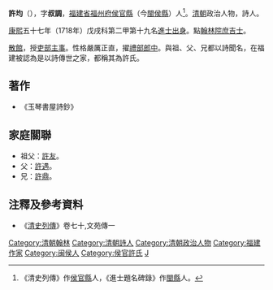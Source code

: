 '''許均'''（{{bd|生年不詳||卒年不詳|catIdx=X許}}），字'''叔調'''，[[福建省|福建省]][[福州府|福州府]][[侯官縣|侯官縣]]（今[[閩侯縣|閩侯縣]]）人<ref>《清史列傳》作[[侯官縣|侯官縣]]人，《進士題名碑錄》作[[閩縣|閩縣]]人。</ref>。[[清朝|清朝]]政治人物，詩人。

[[康熙|康熙]]五十七年（1718年）戊戌科第二甲第十九名[[進士出身|進士出身]]。點[[翰林院|翰林院]][[庶吉士|庶吉士]]。

[[散館|散館]]，授[[吏部|吏部]][[主事|主事]]。性格嚴厲正直，擢[[禮部|禮部]][[郎中|郎中]]。與祖、父、兄都以詩聞名，在福建被認為是以詩傳世之家，都稱其為許氏。

== 著作 ==
*《玉琴書屋詩鈔》

== 家庭關聯 ==
*祖父：[[許友|許友]]。
*父：[[許遇|許遇]]。
*兄：[[許鼎|許鼎]]。

== 注釋及參考資料 ==
{{reflist}}
*《[[清史列傳|清史列傳]]》卷七十,文苑傳一 

{{清朝人物小作品}}
{{DEFAULTSORT:Xu許}}
{{康熙五十七年戊戌科殿試金榜}}
[[Category:清朝翰林|Category:清朝翰林]]
[[Category:清朝詩人|Category:清朝詩人]]
[[Category:清朝政治人物|Category:清朝政治人物]]
[[Category:福建作家|Category:福建作家]]
[[Category:闽侯人|Category:闽侯人]]
[[Category:侯官許氏|Category:侯官許氏]]
[[Category:許姓|J]]
